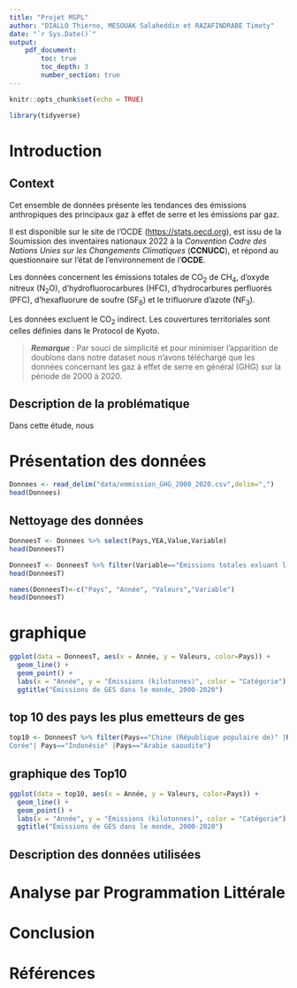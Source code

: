 ```yaml
---
title: "Projet MSPL"
author: "DIALLO Thierno, MESOUAK Salaheddin et RAZAFINDRABE Timoty"
date: "`r Sys.Date()`"
output: 
    pdf_document:
        toc: true
        toc_depth: 3
        number_section: true
---
```


<!-- Setup -->

```r
knitr::opts_chunk$set(echo = TRUE)
```

<!-- Imports -->

```r
library(tidyverse)
```

\newpage

# Introduction

## Context

Cet ensemble de données présente les tendances des émissions anthropiques des principaux gaz à effet de serre et les émissions par gaz.

Il est disponible sur le site de l'OCDE ([https://stats.oecd.org](https://stats.oecd.org/?lang=fr#)), est issu de la Soumission des inventaires nationaux 2022 à la *Convention Cadre des Nations Unies sur les Changements Climatiques* (**CCNUCC**), et répond au questionnaire sur l'état de l'environnement de l'**OCDE**.

Les données concernent les émissions totales de CO~2~ de CH~4~, d'oxyde nitreux (N~2~O), d'hydrofluorocarbures (HFC), d'hydrocarbures perfluorés (PFC), d'hexafluorure de soufre (SF~6~) et le trifluorure d'azote (NF~3~).

Les données excluent le CO~2~ indirect. Les couvertures territoriales sont celles définies dans le Protocol de Kyoto.

> ***Remarque*** : Par souci de simplicité et pour minimiser l'apparition de doublons dans notre dataset nous n'avons téléchargé que les données concernant les gaz à effet de serre en général (GHG) sur la période de 2000 à 2020.

## Description de la problématique

Dans cette étude, nous

\newpage

# Présentation des données

```r
Donnees <- read_delim("data/emmission_GHG_2000_2020.csv",delim=",")
head(Donnees)
```
## Nettoyage des données

```r
DonneesT <- Donnees %>% select(Pays,YEA,Value,Variable)
head(DonneesT)
```
```r
DonneesT <- DonneesT %>% filter(Variable=="Emissions totales exluant l'UTCF")
head(DonneesT)
```
```r
names(DonneesT)<-c("Pays", "Année", "Valeurs","Variable")
head(DonneesT)
```
# graphique

```r
ggplot(data = DonneesT, aes(x = Année, y = Valeurs, color=Pays)) +
  geom_line() +
  geom_point() +
  labs(x = "Année", y = "Émissions (kilotonnes)", color = "Catégorie") +
  ggtitle("Émissions de GES dans le monde, 2000-2020")
```
## top 10 des pays les plus emetteurs de ges

```r
top10 <- DonneesT %>% filter(Pays=="Chine (République populaire de)" |Pays=="États-Unis" | Pays=="Inde" | Pays=="Russie" | Pays=="Japon" | Pays=="Iran" | Pays=="Allemagne" | Pays=="	
Corée"| Pays=="Indonésie" |Pays=="Arabie saoudite")
```

## graphique des Top10 
```r
ggplot(data = top10, aes(x = Année, y = Valeurs, color=Pays)) +
  geom_line() +
  geom_point() +
  labs(x = "Année", y = "Émissions (kilotonnes)", color = "Catégorie") +
  ggtitle("Émissions de GES dans le monde, 2000-2020")
```

## Description des données utilisées

\newpage

# Analyse par Programmation Littérale

\newpage

# Conclusion

\newpage

# Références
